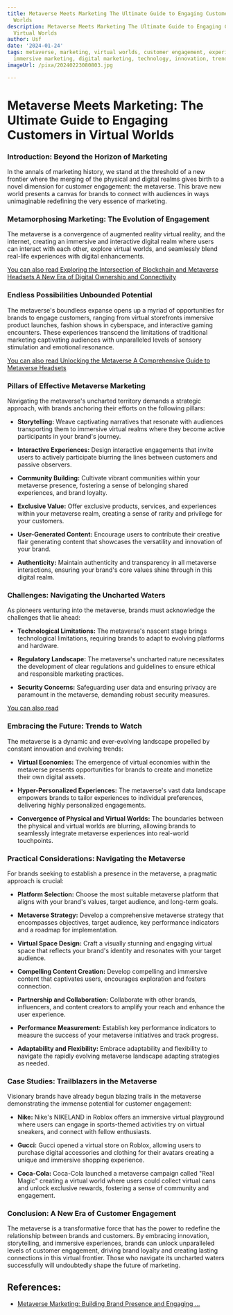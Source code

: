 ```yaml
---
title: Metaverse Meets Marketing The Ultimate Guide to Engaging Customers in Virtual
  Worlds
description: Metaverse Meets Marketing The Ultimate Guide to Engaging Customers in
  Virtual Worlds
author: Usf
date: '2024-01-24'
tags: metaverse, marketing, virtual worlds, customer engagement, experiential marketing,
  immersive marketing, digital marketing, technology, innovation, trends
imageUrl: /pixa/20240223080803.jpg

---
```

# Metaverse Meets  Marketing: The Ultimate Guide  to Engaging Customers in Virtual Worlds

### Introduction: Beyond the  Horizon  of Marketing

In the annals of marketing history,  we stand at the threshold of a new frontier where the  merging of the physical and digital realms gives birth to  a novel dimension for customer engagement: the metaverse. This brave new world presents a  canvas for brands to connect with audiences in ways unimaginable redefining the very essence of marketing.

### Metamorphosing Marketing: The  Evolution of Engagement

The metaverse is  a convergence of augmented reality virtual reality, and  the internet, creating  an immersive and interactive  digital realm where  users can interact  with each other, explore virtual worlds, and seamlessly blend  real-life experiences  with digital enhancements.

[You can  also read Exploring the Intersection of Blockchain and Metaverse Headsets A New Era of Digital Ownership and Connectivity](Exploring%20the%20Intersection%20of%20Blockchain%20and%20Metaverse%20Headsets%20A%20New%20Era%20of%20Digital%20Ownership%20and%20Connectivity)


### Endless Possibilities Unbounded Potential

The  metaverse's boundless expanse opens up a  myriad of opportunities for brands to engage customers, ranging from virtual storefronts immersive  product launches, fashion shows in cyberspace, and interactive gaming  encounters. These experiences transcend  the limitations of traditional marketing captivating  audiences with unparalleled levels of sensory stimulation and emotional resonance.

[You can also read  Unlocking the Metaverse A Comprehensive Guide to Metaverse Headsets](Unlocking%20the%20Metaverse%20A%20Comprehensive%20Guide%20to%20Metaverse%20Headsets)


### Pillars of Effective Metaverse Marketing

Navigating the metaverse's uncharted territory demands a strategic approach, with brands anchoring their efforts on the following pillars:

- **Storytelling:** Weave captivating narratives that resonate with audiences transporting  them  to immersive virtual realms where they become active participants  in your brand's journey.

- **Interactive Experiences:** Design interactive  engagements that  invite users to actively participate blurring the lines between customers and passive  observers.

-  **Community Building:** Cultivate vibrant communities within your metaverse presence, fostering a sense of belonging shared experiences, and brand loyalty.

-  **Exclusive Value:** Offer exclusive  products, services,  and experiences within your metaverse realm, creating a  sense of rarity and privilege for your customers.

- **User-Generated Content:** Encourage users to contribute their creative flair generating content  that showcases the versatility and innovation of your brand.

- **Authenticity:** Maintain authenticity  and transparency in all metaverse interactions, ensuring your brand's core values shine through in  this digital realm.

### Challenges: Navigating the Uncharted Waters

As pioneers venturing into  the metaverse,  brands must acknowledge the challenges that lie ahead:

- **Technological Limitations:** The metaverse's nascent stage  brings technological limitations, requiring brands  to adapt to evolving platforms and hardware.

- **Regulatory Landscape:** The metaverse's uncharted nature necessitates the development of clear regulations and guidelines to ensure ethical and responsible marketing practices.

- **Security Concerns:** Safeguarding user data and ensuring privacy are paramount in the metaverse, demanding robust  security measures.

[You  can also read ]()


###  Embracing the Future: Trends to Watch

The metaverse is a dynamic and ever-evolving landscape propelled by constant innovation and evolving trends:

- **Virtual Economies:**  The  emergence of virtual economies within the metaverse  presents opportunities for brands to create and monetize their own digital assets.

- **Hyper-Personalized Experiences:** The  metaverse's vast data landscape empowers brands to tailor experiences to individual preferences, delivering highly personalized engagements.

-  **Convergence of Physical and Virtual Worlds:** The boundaries between the physical and virtual  worlds are  blurring, allowing brands to  seamlessly integrate metaverse experiences into real-world touchpoints.

### Practical Considerations: Navigating the  Metaverse

For brands seeking to  establish a presence in the metaverse, a pragmatic  approach is crucial:

- **Platform Selection:** Choose the most suitable metaverse platform that aligns with your brand's values,  target audience,  and long-term goals.

- **Metaverse Strategy:** Develop a comprehensive metaverse strategy  that encompasses objectives, target  audience, key performance indicators and a roadmap for implementation.

- **Virtual Space Design:** Craft  a visually stunning and engaging virtual space that reflects your brand's identity and resonates with your target audience.

- **Compelling Content Creation:**  Develop compelling and immersive  content that captivates users, encourages exploration and fosters  connection.

-  **Partnership and Collaboration:** Collaborate with other brands, influencers, and content creators  to amplify your reach and enhance the user experience.

-  **Performance Measurement:** Establish key performance indicators to measure the success of your metaverse initiatives and track progress.

- **Adaptability and  Flexibility:** Embrace  adaptability and flexibility to navigate the rapidly evolving metaverse landscape adapting  strategies as needed.

### Case Studies: Trailblazers in the Metaverse

Visionary  brands have already  begun blazing trails in the  metaverse demonstrating the immense potential for customer engagement:

- **Nike:** Nike's NIKELAND in  Roblox  offers an  immersive virtual playground where users can engage in sports-themed activities try on virtual sneakers, and connect with fellow enthusiasts.

-  **Gucci:** Gucci opened a virtual store  on Roblox, allowing users to purchase digital accessories  and clothing for their avatars creating a unique and immersive shopping experience.

- **Coca-Cola:** Coca-Cola launched a metaverse campaign called "Real Magic" creating a virtual world where users could collect virtual cans and unlock exclusive rewards, fostering a sense of community and engagement.

### Conclusion:  A New Era of Customer Engagement

The metaverse is a transformative force that has the power to redefine the relationship between brands and customers. By embracing innovation,  storytelling, and immersive experiences, brands can unlock unparalleled levels of customer engagement, driving brand loyalty and creating lasting connections in this virtual frontier. Those who navigate its uncharted waters successfully will undoubtedly shape the future of marketing.

## References:
- [Metaverse Marketing: Building Brand Presence and Engaging ...](https://www.linkedin.com/pulse/metaverse-marketing-building-brand-presence-engaging-customers-svn3f)
